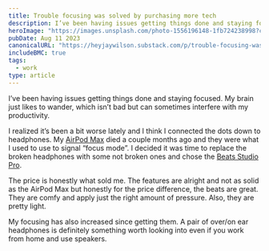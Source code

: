 ```yaml
---
title: Trouble focusing was solved by purchasing more tech
description: I’ve been having issues getting things done and staying focused. My brain just likes to wander, which isn’t bad but can sometimes interfere with my productivity.
heroImage: "https://images.unsplash.com/photo-1556196148-1fb724238998?crop=entropy&cs=tinysrgb&fit=max&fm=jpg&ixid=M3wzMDAzMzh8MHwxfHNlYXJjaHwyM3x8aGVhZHBob25lfGVufDB8fHx8MTY5MzM5OTk3NXww&ixlib=rb-4.0.3&q=80&w=1080"
pubDate: Aug 11 2023
canonicalURL: "https://heyjaywilson.substack.com/p/trouble-focusing-was-solved-by-purchasing"
includeBMC: true
tags:
  - work
type: article
---
```



I’ve been having issues getting things done and staying focused. My brain just likes to wander, which isn’t bad but can sometimes interfere with my productivity.

<AffiliateDisclaimer />

I realized it’s been a bit worse lately and I think I connected the dots down to headphones. My <a href="https://amzn.to/3qXGPgH" class="affiliateLink">AirPod Max</a> died a couple months ago and they were what I used to use to signal “focus mode”. I decided it was time to replace the broken headphones with some not broken ones and chose the <a href="https://amzn.to/3qWZSYw" class="affiliateLink">Beats Studio Pro</a>.

The price is honestly what sold me. The features are alright and not as solid as the AirPod Max but honestly for the price difference, the beats are great. They are comfy and apply just the right amount of pressure. Also, they are pretty light.

My focusing has also increased since getting them. A pair of over/on ear headphones is definitely something worth looking into even if you work from home and use speakers.
